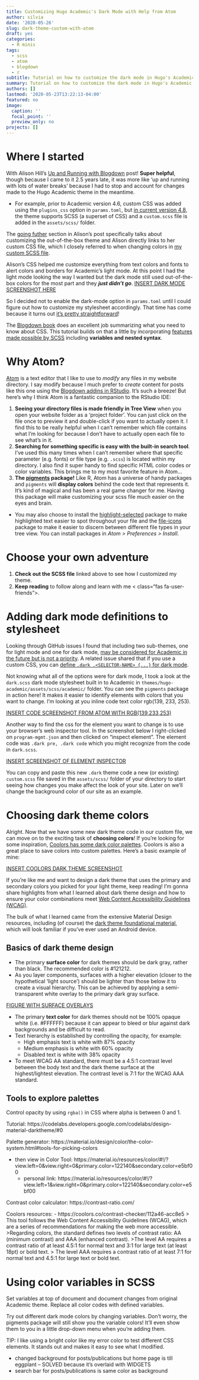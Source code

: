```yaml
---
title: Customizing Hugo Academic's Dark Mode with Help from Atom
author: silvia
date: '2020-05-26'
slug: dark-theme-custom-with-atom
draft: yes
categories:
  - R minis
tags:
  - scss
  - atom
  - blogdown
  - r
subtitle: Tutorial on how to customize the dark mode in Hugo's Academic theme with help from the Atom text editor package pigments.
summary: Tutorial on how to customize the dark mode in Hugo's Academic theme with help from the Atom text editor package pigments.
authors: []
lastmod: '2020-05-23T13:22:13-04:00'
featured: no
image:
  caption: ''
  focal_point: ''
  preview_only: no
projects: []
---
```

# Where I started
With Alison Hill's [Up and Running with Blogdown](https://alison.rbind.io/post/2017-06-12-up-and-running-with-blogdown/) post! **Super helpful**, though because I came to it 2.5 years late, it was more like 'up and running with lots of water breaks' because I had to stop and account for changes made to the Hugo Academic theme in the meantime. 

- For example, prior to Academic version 4.6, custom CSS was added using the `plugins_css` option in `params.toml`, but [in current version 4.8](https://sourcethemes.com/academic/docs/customization/#customize-style-css), the theme supports SCSS (a superset of CSS) and a `custom.scss` file is added in the `assets/scss/` folder. 

The [going futher](https://alison.rbind.io/post/2017-06-12-up-and-running-with-blogdown/#going-further) section in Alison's post specifically talks about customizing the out-of-the-box theme and Alison directly links to her custom CSS file, which I closely referred to when changing colors in [my custom SCSS file](https://github.com/spcanelon/silvia/blob/master/assets/scss/custom.scss).

Alison's CSS helped me customize everything from text colors and fonts to alert colors and borders for Academic's light mode. At this point I had the light mode looking the way I wanted but the dark mode still used out-of-the-box colors for the most part and they **_just didn't go_**. [INSERT DARK MODE SCREENSHOT HERE]()

So I decided not to enable the dark-mode option in `params.toml` until I could figure out how to customize my stylesheet accordingly. That time has come because it turns out [it's pretty straightforward](https://github.com/gcushen/hugo-academic/issues/988#issuecomment-475896178)! 

The [Blogdown book](https://bookdown.org/yihui/blogdown/css.html) does an excellent job summarizing what you need to know about CSS. This tutorial builds on that a little by incorporating [features made possible by SCSS](https://sass-lang.com/guide) including **variables and nested syntax**. 

# Why Atom?

[Atom](https://atom.io/) is a text editor that I like to use to _modify_ any files in my website directory. I say modify because I much prefer to _create_ content for posts like this one using the [Blogdown addins in RStudio](https://bookdown.org/yihui/blogdown/rstudio-ide.html). It's such a breeze! But here's why I think Atom is a fantastic companion to the RStudio IDE:

1. **Seeing your directory files is made friendly in Tree View** when you open your website folder as a 'project folder'. You can just click on the file once to preview it and double-click if you want to actually open it. I find this to be really helpful when I can't remember which file contains what I'm looking for because I don't have to actually open each file to see what's in it.
2. **Searching for something specific is easy with the built-in search tool**. I've used this many times when I can't remember where that specific parameter (e.g. fonts) or file type (e.g. `.scss`) is located within my directory. I also find it super handy to find specific HTML color codes or color variables. This brings me to my most favorite feature in Atom...
3. **The [pigments](https://atom.io/packages/pigments) package!** Like R, Atom has a universe of handy packages and `pigments` will **display colors** behind the code text that represents it. It's kind of magical and has been a real game changer for me. Having this package will make customizing your scss file much easier on the eyes and brain.

- You may also choose to install the [highlight-selected](https://atom.io/packages/highlight-selected) package to make highlighted text easier to spot throughout your file and the [file-icons](https://atom.io/packages/file-icons) package to make it easier to discern between different file types in your tree view. You can install packages in _Atom > Preferences > Install_.

# Choose your own adventure

1. **Check out the SCSS file** linked above <i class="fas fa-hand-point-up"></i> to see how I customized my theme.
2. **Keep reading** to follow along and learn with me < class="fas fa-user-friends"></i>.

# Adding dark mode definitions to stylesheet

Looking through GitHub issues I found that including two sub-themes, one for light mode and one for dark mode, [may be considered for Academic in the future but is not a priority](https://github.com/gcushen/hugo-academic/issues/995). A related issue shared that if you use a custom CSS, you can [define `.dark .<SELECTOR-NAME> {...}` for dark mode](https://github.com/gcushen/hugo-academic/issues/988).

Not knowing what all of the options were for dark mode, I took a look at the `dark.scss` dark mode stylesheet built in to Academic in `themes/hugo-academic/assets/scss/academic/` folder. You can see the `pigments` package in action here! It makes it easier to identify elements with colors that you want to change. I'm looking at you inline code text color rgb(139, 233, 253). 

[INSERT CODE SCREENSHOT FROM ATOM WITH RGB(139,233,253)]()

Another way to find the css for the element you want to change is to use your browser's web inspector tool. In the screenshot below I right-clicked on `program-mgmt.json` and then clicked on "inspect element". The element code was `.dark pre, .dark code` which you might recognize from the code in `dark.scss`. 

[INSERT SCREENSHOT OF ELEMENT INSPECTOR]()

You can copy and paste this new `.dark` theme code a new (or existing) `custom.scss` file saved in the `assets/scss/` folder of your directory to start seeing how changes you make affect the look of your site. Later on we'll change the background color of our site as an example.

# Choosing dark theme colors

Alright. Now that we have some new dark theme code in our custom file, we can move on to the exciting task of **choosing colors**! If you're looking for some inspiration, [Coolors has some dark color palettes](https://coolors.co/palettes/trending/dark). Coolors is also a great place to save colors into custom palettes. Here's a basic example of mine:

[INSERT COOLORS DARK THEME SCREENSHOT]()

If you're like me and want to design a dark theme that uses the primary and secondary colors you picked for your light theme, keep reading! I'm gonna share highlights from what I learned about dark theme design and how to ensure your color combinations meet [Web Content Accessibility Guidelines (WCAG)](https://www.w3.org/WAI/standards-guidelines/wcag/). 

The bulk of what I learned came from the extensive Material Design resources, including (of course) the [dark theme foundational material](https://www.material.io/design/color/dark-theme.html), which will look familiar if you've ever used an Android device. 

## Basics of dark theme design

- The primary **surface color** for dark themes should be dark gray, rather than black. The recommended color is #121212.
- As you layer components, surfaces with a higher elevation (closer to the hypothetical 'light source') should be lighter than those below it to create a visual hierarchy. This can be achieved by applying a semi-transparent white overlay to the primary dark gray surface. 

[FIGURE WITH SURFACE OVERLAYS]()

- The primary **text color** for dark themes should not be 100% opaque white (i.e. #FFFFFF) because it can appear to bleed or blur against dark backgrounds and be difficult to read. 
- Text hierarchy is established by controlling the opacity, for example: 
  - High emphasis text is white with 87% opacity
  - Medium emphasis is white with 60% opacity
  - Disabled text is white with 38% opacity
- To meet WCAG AA standard, there must be a 4.5:1 contrast level between the body text and the dark theme surface at the highest/lightest elevation. The contrast level is 7:1 for the WCAG AAA standard.
  
## Tools to explore palettes


  
Control opacity by using `rgba()` in CSS where alpha is between 0 and 1.

Tutorial: https://codelabs.developers.google.com/codelabs/design-material-darktheme/#0

Palette generator: https://material.io/design/color/the-color-system.html#tools-for-picking-colors

- then view in Color Tool: https://material.io/resources/color/#!/?view.left=0&view.right=0&primary.color=122140&secondary.color=e5bf00
  - personal link: https://material.io/resources/color/#!/?view.left=1&view.right=0&primary.color=122140&secondary.color=e5bf00


Contrast color calculator: https://contrast-ratio.com/


Coolors resources:
- https://coolors.co/contrast-checker/112a46-acc8e5
> This tool follows the Web Content Accessibility Guidelines (WCAG), which are a series of recommendations for making the web more accessible.
>Regarding colors, the standard defines two levels of contrast ratio: AA (minimum contrast) and AAA (enhanced contrast).
>The level AA requires a contrast ratio of at least 4.5:1 for normal text and 3:1 for large text (at least 18pt) or bold text.
> The level AAA requires a contrast ratio of at least 7:1 for normal text and 4.5:1 for large text or bold text.

  
# Using color variables in SCSS

Set variables at top of document and document changes from original Academic theme. Replace all color codes with defined variables.

Try out different dark mode colors by changing variables. Don't worry, the pigments package will still show you the variable colors! It'll even show them to you in a little drop-down menu when you're adding them.


TIP: I like using a bright color like my error color to test different CSS elements. It stands out and makes it easy to see what I modified.  

- changed background for posts/publications but home page is till eggplant -- SOLVED because it's overlaid with WIDGETS
- search bar for posts/publications is same color as background
